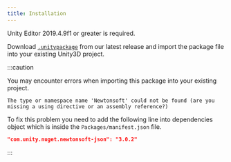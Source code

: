 ```yaml
---
title: Installation
---
```


Unity Editor 2019.4.9f1 or greater is required.

Download [`.unitypackage`](https://github.com/Web3Auth/web3auth-unity-sdk/releases/tag/Web3Auth-Unity-SDK) from our latest release and import the
package file into your existing Unity3D project.

:::caution

You may encounter errors when importing this package into your existing project.

`The type or namespace name 'Newtonsoft' could not be found (are you missing a using directive or an assembly reference?)`

To fix this problem you need to add the following line into dependencies object which is inside the `Packages/manifest.json` file.

```json
"com.unity.nuget.newtonsoft-json": "3.0.2"
```

:::
